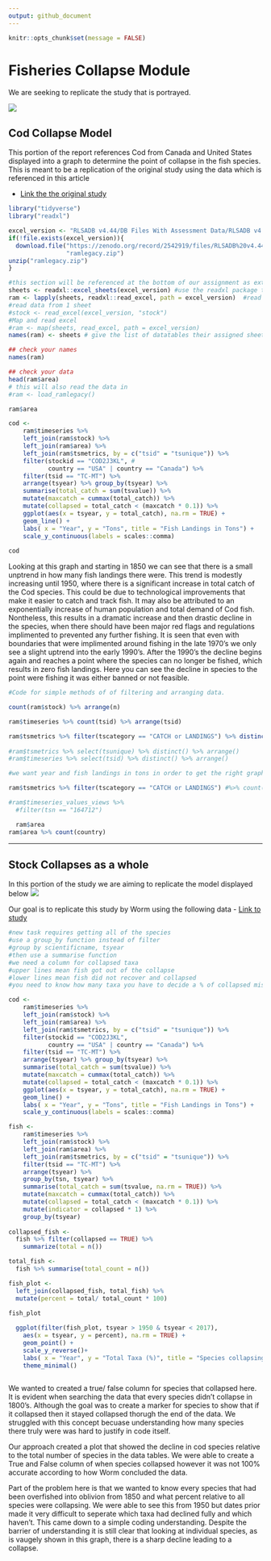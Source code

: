 ```yaml
---
output: github_document
---
```


```r
knitr::opts_chunk$set(message = FALSE)
```
# Fisheries Collapse Module

We are seeking to replicate the study that is portrayed. 

![](http://espm-157.carlboettiger.info/img/cod.jpg)

## Cod Collapse Model

This portion of the report references Cod from Canada and United States displayed into a graph to determine the point of collapse in the fish species. This is meant to be a replication of the original study using the data which is referenced in this article

- [Link the the original study](https://doi.org/10.5281/zenodo.2542918)

```r

library("tidyverse")
library("readxl")

```

```r
excel_version <- "RLSADB v4.44/DB Files With Assessment Data/RLSADB v4.44 (assessment data only).xlsx"
if(!file.exists(excel_version)){
  download.file("https://zenodo.org/record/2542919/files/RLSADB%20v4.44.zip?download=1",
                "ramlegacy.zip")
unzip("ramlegacy.zip") 
}
```

```r
#this section will be referenced at the bottom of our assignment as extra useful code chucnks to inspect the data in various ways through different methods 
sheets <- readxl::excel_sheets(excel_version) #use the readxl package to identify sheet names 
ram <- lapply(sheets, readxl::read_excel, path = excel_version)  #read the data from all 3 sheets into a list
#read data from 1 sheet
#stock <- read_excel(excel_version, "stock")
#Map and read excel
#ram <- map(sheets, read_excel, path = excel_version)
names(ram) <- sheets # give the list of datatables their assigned sheet names

## check your names
names(ram)

## check your data
head(ram$area)
# this will also read the data in
#ram <- load_ramlegacy()

ram$area

```


```r

cod <-
    ram$timeseries %>% 
    left_join(ram$stock) %>% 
    left_join(ram$area) %>% 
    left_join(ram$tsmetrics, by = c("tsid" = "tsunique")) %>%
    filter(stockid == "COD2J3KL", #
           country == "USA" | country == "Canada") %>% 
    filter(tsid == "TC-MT") %>% 
    arrange(tsyear) %>% group_by(tsyear) %>%
    summarise(total_catch = sum(tsvalue)) %>%
    mutate(maxcatch = cummax(total_catch)) %>%
    mutate(collapsed = total_catch < (maxcatch * 0.1)) %>%
    ggplot(aes(x = tsyear, y = total_catch), na.rm = TRUE) +
    geom_line() +
    labs( x = "Year", y = "Tons", title = "Fish Landings in Tons") +
    scale_y_continuous(labels = scales::comma) 
   
cod
```

Looking at this graph and starting in 1850 we can see that there is a small unptrend in how many fish landings there were. This trend is modestly increasing until 1950, where there is a significant increase in total catch of the Cod species. This could be due to technological improvements that make it easier to catch and track fish. It may also be attributed to an exponentially increase of human population and total demand of Cod fish. Nontheless, this results in a dramatic increase and then drastic decline in the species, when there should have been major red flags and regulations implimented to prevented any further fishing. It is seen that even with boundaries that were implimented around fishing in the late 1970's we only see a slight uptrend into the early 1990's. After the 1990's the decline begins again and reaches a point where the species can no longer be fished, which results in zero fish landings. Here you can see the decline in species to the point were fishing it was either banned or not feasible. 

```r
#Code for simple methods of of filtering and arranging data. 

count(ram$stock) %>% arrange(n) 

ram$timeseries %>% count(tsid) %>% arrange(tsid)

ram$tsmetrics %>% filter(tscategory == "CATCH or LANDINGS") %>% distinct() 
    
#ram$tsmetrics %>% select(tsunique) %>% distinct() %>% arrange()
#ram$timeseries %>% select(tsid) %>% distinct() %>% arrange()

#we want year and fish landings in tons in order to get the right graphs

ram$tsmetrics %>% filter(tscategory == "CATCH or LANDINGS") #%>% count(tslong)

#ram$timeseries_values_views %>% 
  #filter(tsn == "164712")

  ram$area
ram$area %>% count(country)
```

------

## Stock Collapses as a whole 

In this portion of the study we are aiming to replicate the model displayed below
![](http://espm-157.carlboettiger.info/img/worm2006.jpg)

Our goal is to replicate this study by Worm using the following data
- [Link to study ](http://doi.org/10.1126/science.1132294)

```r
#new task requires getting all of the species
#use a group_by function instead of filter 
#group by scientificname, tsyear 
#then use a summarise function
#we need a column for collapsed taxa
#upper lines mean fish got out of the collapse 
#lower lines mean fish did not recover and collapsed
#you need to know how many taxa you have to decide a % of collapsed missing

cod <-
    ram$timeseries %>% 
    left_join(ram$stock) %>% 
    left_join(ram$area) %>% 
    left_join(ram$tsmetrics, by = c("tsid" = "tsunique")) %>%
    filter(stockid == "COD2J3KL", 
           country == "USA" | country == "Canada") %>% 
    filter(tsid == "TC-MT") %>% 
    arrange(tsyear) %>% group_by(tsyear) %>%
    summarise(total_catch = sum(tsvalue)) %>%
    mutate(maxcatch = cummax(total_catch)) %>%
    mutate(collapsed = total_catch < (maxcatch * 0.1)) %>%
    ggplot(aes(x = tsyear, y = total_catch), na.rm = TRUE) +
    geom_line() +
    labs( x = "Year", y = "Tons", title = "Fish Landings in Tons") +
    scale_y_continuous(labels = scales::comma)

fish <-
    ram$timeseries %>% 
    left_join(ram$stock) %>% 
    left_join(ram$area) %>% 
    left_join(ram$tsmetrics, by = c("tsid" = "tsunique")) %>%
    filter(tsid == "TC-MT") %>% 
    arrange(tsyear) %>% 
    group_by(tsn, tsyear) %>%
    summarise(total_catch = sum(tsvalue, na.rm = TRUE)) %>%
    mutate(maxcatch = cummax(total_catch)) %>%
    mutate(collapsed = total_catch < (maxcatch * 0.1)) %>%
    mutate(indicator = collapsed * 1) %>%
    group_by(tsyear) 
   
collapsed_fish <-
  fish %>% filter(collapsed == TRUE) %>%
    summarize(total = n())  

total_fish <- 
  fish %>% summarise(total_count = n())

fish_plot <-
  left_join(collapsed_fish, total_fish) %>%
  mutate(percent = total/ total_count * 100)
  
fish_plot

  ggplot(filter(fish_plot, tsyear > 1950 & tsyear < 2017), 
    aes(x = tsyear, y = percent), na.rm = TRUE) +
    geom_point() + 
    scale_y_reverse()+
    labs( x = "Year", y = "Total Taxa (%)", title = "Species collapsing over time") +
    theme_minimal()
   
```

We wanted to created a true/ false column for species that collapsed here. It is evident when searching the data that every species didn't collapse in 1800's. Although the goal was to create a marker for species to show that if it collapsed then it stayed collapsed thorugh the end of the data. We struggled with this concept becuase understanding how many species there truly were was hard to justify in code itself. 

Our approach created a plot that showed the decline in cod species relative to the total number of species in the data tables. We were able to create a True and False column of when species collapsed however it was not 100% accurate according to how Worm concluded the data. 

Part of the problem here is that we wanted to know every species that had been overfished into oblivion from 1850 and what percent relative to all species were collapsing. We were able to see this from 1950 but dates prior made it very difficult to seperate which taxa had declined fully and which haven't. This came down to a simple coding understanding. Despite the barrier of understanding it is still clear that looking at individual species, as is vaugely shown in this graph, there is a sharp decline leading to a collapse. 

